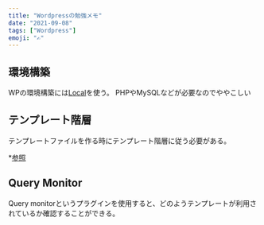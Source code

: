 ```yaml
---
title: "Wordpressの勉強メモ"
date: "2021-09-08"
tags: ["Wordpress"]
emoji: "✍️"
---
```


## 環境構築
WPの環境構築には[Local](https://localwp.com/)を使う。
PHPやMySQLなどが必要なのでややこしい

## テンプレート階層
テンプレートファイルを作る時にテンプレート階層に従う必要がある。

*[参照](https://wpdocs.osdn.jp/%E3%83%86%E3%83%B3%E3%83%97%E3%83%AC%E3%83%BC%E3%83%88%E9%9A%8E%E5%B1%A4)

## Query Monitor 
Query monitorというプラグインを使用すると、どのようテンプレートが利用されているか確認することができる。


